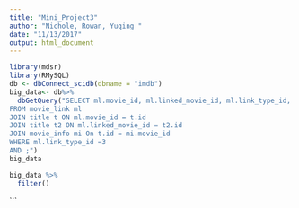 ```yaml
---
title: "Mini_Project3"
author: "Nichole, Rowan, Yuqing "
date: "11/13/2017"
output: html_document
---
```

```r
library(mdsr)
library(RMySQL)
db <- dbConnect_scidb(dbname = "imdb")
big_data<- db%>% 
  dbGetQuery("SELECT ml.movie_id, ml.linked_movie_id, ml.link_type_id, t.title AS movie_title, t2.title AS linked_movie_title, t.production_year AS original_year, t2.production_year AS sequels_year, t2.production_year - t.production_year AS year_difference
FROM movie_link ml
JOIN title t ON ml.movie_id = t.id
JOIN title t2 ON ml.linked_movie_id = t2.id
JOIN movie_info mi On t.id = mi.movie_id
WHERE ml.link_type_id =3
AND ;")
big_data
```

```r

big_data %>%
  filter()


```



```

